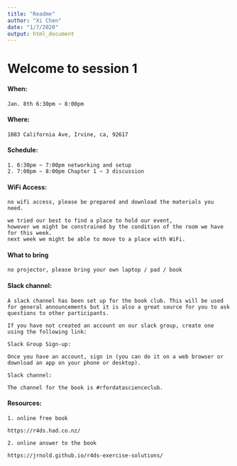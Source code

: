 ```yaml
---
title: "Readme"
author: "Xi Chen"
date: "1/7/2020"
output: html_document
---
```



# Welcome to session 1


#### **When**: 

    Jan. 8th 6:30pm ~ 8:00pm

#### **Where**: 

    1083 California Ave, Irvine, ca, 92617

#### **Schedule**: 

    1. 6:30pm ~ 7:00pm networking and setup
    2. 7:00pm ~ 8:00pm Chapter 1 ~ 3 discussion 

 
  
#### **WiFi Access**:


    no wifi access, please be prepared and download the materials you need.
  
    we tried our best to find a place to hold our event, 
    however we might be constrained by the condition of the room we have for this week. 
    next week we might be able to move to a place with WiFi.


#### **What to bring**


    no projector, please bring your own laptop / pad / book


#### **Slack channel**:

    A slack channel has been set up for the book club. This will be used for general announcements but it is also a great source for you to ask questions to other participants.

    If you have not created an account on our slack group, create one using the following link:

    Slack Group Sign-up: 

    Once you have an account, sign in (you can do it on a web browser or download an app on your phone or desktop).

    Slack channel: 

    The channel for the book is #rfordatascienceclub.



#### **Resources**:

    1. online free book 
    
    https://r4ds.had.co.nz/
  
    2. online answer to the book
    
    https://jrnold.github.io/r4ds-exercise-solutions/
  
